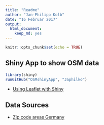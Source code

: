 ```yaml
---
title: "Readme"
author: "Jan-Philipp Kolb"
date: "16 Februar 2017"
output: 
  html_document: 
    keep_md: yes
---
```


```r
knitr::opts_chunk$set(echo = TRUE)
```

## Shiny App to show OSM data

```r
library(shiny)
runGitHub("OSMshinyApp", "Japhilko")
```


- [Using Leaflet with Shiny](https://rstudio.github.io/leaflet/shiny.html)

## Data Sources

- [Zip code areas Germany](http://arnulf.us/PLZ)
